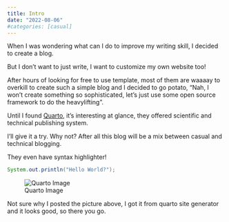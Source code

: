 ```yaml
---
title: Intro
date: "2022-08-06"
#categories: [casual]
---
```


When I was wondering what can I do to improve my writing skill, I decided to create a blog.

But I don't want to just write, I want to customize my own website too!

After hours of looking for free to use template, most of them are waaaay to overkill to create such a simple blog
and I decided to go potato, "Nah, I won't create something so sophisticated, let's just use some open source framework to do the heavylifting".

Until I found [Quarto](https://quarto.org/), it's interesting at glance, they offered scientific and technical publishing system.

I'll give it a try. Why not?
After all this blog will be a mix between casual and technical blogging.

They even have syntax highlighter!
```java
System.out.println("Hello World?");
```


![Quarto Image](image.jpg)

Not sure why I posted the picture above, I got it from quarto site generator and it looks good, so there you go.